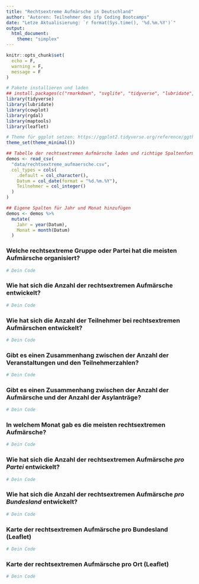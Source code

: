 ```yaml
---
title: "Rechtsextreme Aufmärsche in Deutschland"
author: "Autoren: Teilnehmer des ifp Coding Bootcamps"
date: "Letze Aktualisierung: `r format(Sys.time(), '%d.%m.%Y')`"
output:
  html_document:
    theme: "simplex"
---
```


```r
knitr::opts_chunk$set(
  echo = F,
  warning = F,
  message = F
)
```

```r
# Pakete installieren und laden
## install.packages(c("rmarkdown", "svglite", "tidyverse", "lubridate", "cowplot", "rgdal", "maptools", "leaflet"))
library(tidyverse)
library(lubridate)
library(cowplot)
library(rgdal)
library(maptools)
library(leaflet)

# Theme für ggplot setzen: https://ggplot2.tidyverse.org/reference/ggtheme.html
theme_set(theme_minimal())

## Tabelle der rechtsextremen Aufmärsche laden und richtige Spaltenformate setzen
demos <- read_csv(
  "data/rechtsextreme_aufmaersche.csv",
  col_types = cols(
    .default = col_character(),
    Datum = col_date(format = "%d.%m.%Y"),
    Teilnehmer = col_integer()
  )
)

## Eigene Spalten für Jahr und Monat hinzufügen
demos <- demos %>%
  mutate(
    Jahr = year(Datum),
    Monat = month(Datum)
  )
```

### Welche rechtsextreme Gruppe oder Partei hat die meisten Aufmärsche organisiert?

```r
# Dein Code
```

### Wie hat sich die Anzahl der rechtsextremen Aufmärsche entwickelt?

```r
# Dein Code
```

### Wie hat sich die Anzahl der Teilnehmer bei rechtsextremen Aufmärschen entwickelt?

```r
# Dein Code
```

### Gibt es einen Zusammenhang zwischen der Anzahl der Veranstaltungen und den Teilnehmerzahlen?

```r
# Dein Code
```

### Gibt es einen Zusammenhang zwischen der Anzahl der Aufmärsche und der Anzahl der Asylanträge?

```r
# Dein Code
```

### In welchem Monat gab es die meisten rechtsextremen Aufmärsche?

```r
# Dein Code
```

### Wie hat sich die Anzahl der rechtsextremen Aufmärsche *pro Partei* entwickelt?

```r
# Dein Code
```

### Wie hat sich die Anzahl der rechtsextremen Aufmärsche *pro Bundesland* entwickelt?

```r
# Dein Code
```

### Karte der rechtsextremen Aufmärsche pro Bundesland (Leaflet)

```r
# Dein Code
```

### Karte der rechtsextremen Aufmärsche pro Ort (Leaflet)

```r
# Dein Code
```
